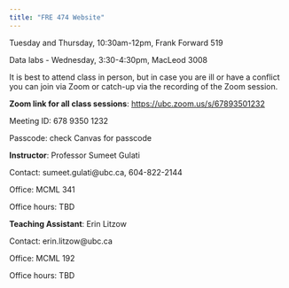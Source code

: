 ```yaml
---
title: "FRE 474 Website"
---
```


Tuesday and Thursday, 10:30am-12pm, Frank Forward 519

Data labs - Wednesday, 3:30-4:30pm, MacLeod 3008

It is best to attend class in person, but in case you are ill or have a conflict you can join via Zoom or catch-up via the recording of the Zoom session.

**Zoom link for all class sessions**: <https://ubc.zoom.us/s/67893501232>

Meeting ID: 678 9350 1232

Passcode: check Canvas for passcode

**Instructor**: Professor Sumeet Gulati

Contact: sumeet.gulati\@ubc.ca, 604-822-2144

Office: MCML 341

Office hours: TBD

**Teaching Assistant**: Erin Litzow

Contact: erin.litzow\@ubc.ca

Office: MCML 192

Office hours: TBD
